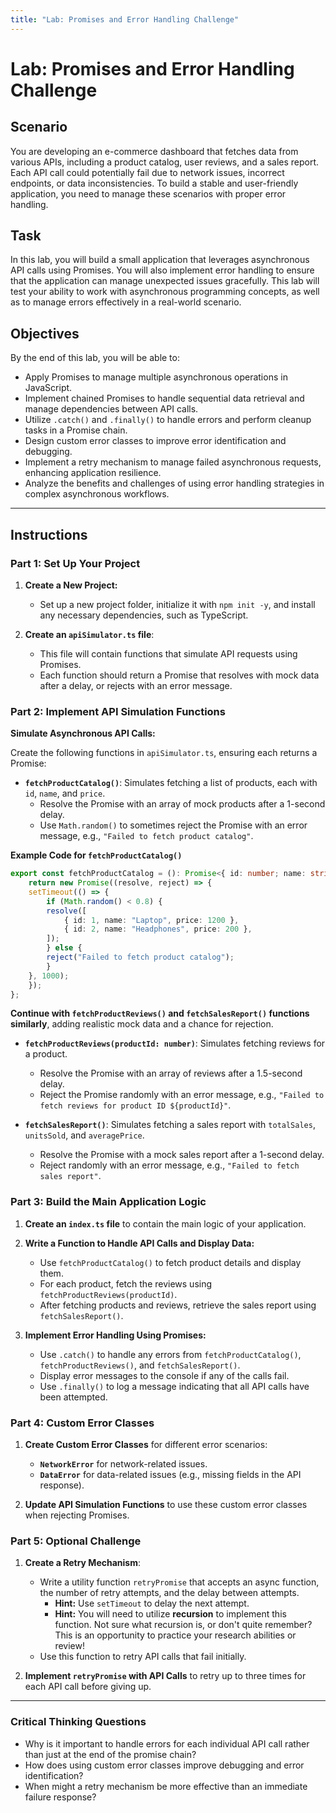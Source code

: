 ```yaml
---
title: "Lab: Promises and Error Handling Challenge"
---
```


# Lab: Promises and Error Handling Challenge

## Scenario
You are developing an e-commerce dashboard that fetches data from various APIs, including a product catalog, user reviews, and a sales report. Each API call could potentially fail due to network issues, incorrect endpoints, or data inconsistencies. To build a stable and user-friendly application, you need to manage these scenarios with proper error handling.

## Task
In this lab, you will build a small application that leverages asynchronous API calls using Promises. You will also implement error handling to ensure that the application can manage unexpected issues gracefully. This lab will test your ability to work with asynchronous programming concepts, as well as to manage errors effectively in a real-world scenario.

## Objectives
By the end of this lab, you will be able to:

- Apply Promises to manage multiple asynchronous operations in JavaScript.
- Implement chained Promises to handle sequential data retrieval and manage dependencies between API calls.
- Utilize `.catch()` and `.finally()` to handle errors and perform cleanup tasks in a Promise chain.
- Design custom error classes to improve error identification and debugging.
- Implement a retry mechanism to manage failed asynchronous requests, enhancing application resilience.
- Analyze the benefits and challenges of using error handling strategies in complex asynchronous workflows.

---

## Instructions

### Part 1: Set Up Your Project

1. **Create a New Project:**
   - Set up a new project folder, initialize it with `npm init -y`, and install any necessary dependencies, such as TypeScript.

2. **Create an `apiSimulator.ts` file**:
   - This file will contain functions that simulate API requests using Promises.
   - Each function should return a Promise that resolves with mock data after a delay, or rejects with an error message.

### Part 2: Implement API Simulation Functions

**Simulate Asynchronous API Calls:**

Create the following functions in `apiSimulator.ts`, ensuring each returns a Promise:

- **`fetchProductCatalog()`**: Simulates fetching a list of products, each with `id`, `name`, and `price`.
    - Resolve the Promise with an array of mock products after a 1-second delay.
    - Use `Math.random()` to sometimes reject the Promise with an error message, e.g., `"Failed to fetch product catalog"`.

**Example Code for `fetchProductCatalog()`**

```typescript
export const fetchProductCatalog = (): Promise<{ id: number; name: string; price: number }[]> => {
    return new Promise((resolve, reject) => {
    setTimeout(() => {
        if (Math.random() < 0.8) {
        resolve([
            { id: 1, name: "Laptop", price: 1200 },
            { id: 2, name: "Headphones", price: 200 },
        ]);
        } else {
        reject("Failed to fetch product catalog");
        }
    }, 1000);
    });
};
```

**Continue with `fetchProductReviews()` and `fetchSalesReport()` functions similarly**, adding realistic mock data and a chance for rejection.

- **`fetchProductReviews(productId: number)`**: Simulates fetching reviews for a product.
    - Resolve the Promise with an array of reviews after a 1.5-second delay.
    - Reject the Promise randomly with an error message, e.g., `"Failed to fetch reviews for product ID ${productId}"`.

- **`fetchSalesReport()`**: Simulates fetching a sales report with `totalSales`, `unitsSold`, and `averagePrice`.
    - Resolve the Promise with a mock sales report after a 1-second delay.
    - Reject randomly with an error message, e.g., `"Failed to fetch sales report"`.

### Part 3: Build the Main Application Logic

1. **Create an `index.ts` file** to contain the main logic of your application.

2. **Write a Function to Handle API Calls and Display Data:**
   - Use `fetchProductCatalog()` to fetch product details and display them.
   - For each product, fetch the reviews using `fetchProductReviews(productId)`.
   - After fetching products and reviews, retrieve the sales report using `fetchSalesReport()`.

3. **Implement Error Handling Using Promises:**
   - Use `.catch()` to handle any errors from `fetchProductCatalog()`, `fetchProductReviews()`, and `fetchSalesReport()`.
   - Display error messages to the console if any of the calls fail.
   - Use `.finally()` to log a message indicating that all API calls have been attempted.

### Part 4: Custom Error Classes

1. **Create Custom Error Classes** for different error scenarios:
   - **`NetworkError`** for network-related issues.
   - **`DataError`** for data-related issues (e.g., missing fields in the API response).
   
2. **Update API Simulation Functions** to use these custom error classes when rejecting Promises.

### Part 5: Optional Challenge

1. **Create a Retry Mechanism**:
   - Write a utility function `retryPromise` that accepts an async function, the number of retry attempts, and the delay between attempts.
        - **Hint:** Use `setTimeout` to delay the next attempt.
        - **Hint:** You will need to utilize **recursion** to implement this function. Not sure what recursion is, or don't quite remember? This is an opportunity to practice your research abilities or review!
   - Use this function to retry API calls that fail initially.

2. **Implement `retryPromise` with API Calls** to retry up to three times for each API call before giving up.

---

### Critical Thinking Questions

- Why is it important to handle errors for each individual API call rather than just at the end of the promise chain?
- How does using custom error classes improve debugging and error identification?
- When might a retry mechanism be more effective than an immediate failure response?